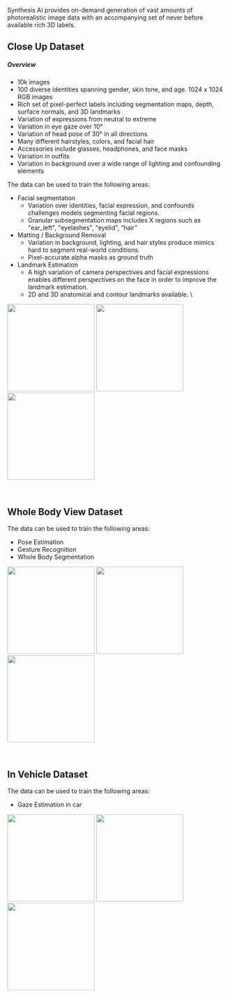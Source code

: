
Synthesis AI provides on-demand generation of vast amounts of photorealistic image data with an accompanying set of never before available rich 3D labels. 
&nbsp;

## Close Up Dataset

##### Overview

* 10k images
* 100 diverse identities spanning gender, skin tone, and age. 1024 x 1024 RGB images
* Rich set of pixel-perfect labels including segmentation maps, depth, surface normals, and 3D landmarks
* Variation of expressions from neutral to extreme
* Variation in eye gaze over 10°
* Variation of head pose of 30° in all directions
* Many different hairstyles, colors, and facial hair
* Accessories include glasses, headphones, and face masks
* Variation in outfits
* Variation in background over a wide range of lighting and confounding elements

The data can be used to train the following areas:

* Facial segmentation
    * Variation over identities, facial expression, and confounds challenges models segmenting facial regions.
    * Granular subsegmentation maps includes X regions such as "ear_left", "eyelashes", "eyelid", “hair”
* Matting / Background Removal
    * Variation in background, lighting, and hair styles produce mimics hard to segment real-world conditions.
    * Pixel-accurate alpha masks as ground truth
* Landmark Estimation
    * A high variation of camera perspectives and facial expressions enables different perspectives on the face in order to improve the landmark estimation.
    * 2D and 3D anatomical and contour landmarks available.  \


<img width="200" src="/img/close_1.png"/>
<img width="200" src="/img/close_2.png"/>
<img width="200" src="/img/close_3.png"/>


&nbsp;
&nbsp;

## Whole Body View Dataset

The data can be used to train the following areas:



* Pose Estimation
* Gesture Recognition
* Whole Body Segmentation

<img width="200" src="/img/whole_1.png"/>
<img width="200" src="/img/whole_2.png"/>
<img width="200" src="/img/whole_3.png"/>


&nbsp;
&nbsp;
## In Vehicle Dataset

The data can be used to train the following areas:

* Gaze Estimation in car 

<img width="200" src="/img/vehicle_1.png"/>
<img width="200" src="/img/vehicle_2.png"/>
<img width="200" src="/img/vehicle_3.png"/>

